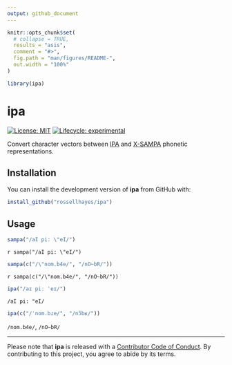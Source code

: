 ```yaml
---
output: github_document
---
```


<!-- README.md is generated from README.Rmd. Please edit that file -->

```r
knitr::opts_chunk$set(
  # collapse = TRUE,
  results = "asis",
  comment = "#>",
  fig.path = "man/figures/README-",
  out.width = "100%"
)

library(ipa)
```

# ipa

<!-- badges: start -->
[![License: MIT](https://img.shields.io/badge/license-MIT-blueviolet.svg)](https://opensource.org/licenses/MIT)
[![Lifecycle: experimental](https://img.shields.io/badge/lifecycle-experimental-orange.svg)](https://www.tidyverse.org/lifecycle/#experimental)
<!-- badges: end -->

Convert character vectors between [IPA](https://en.wikipedia.org/wiki/International_Phonetic_Alphabet) and [X-SAMPA](https://en.wikipedia.org/wiki/X-SAMPA) phonetic representations.

## Installation

You can install the development version of **ipa** from GitHub with:

``` r
install_github("rossellhayes/ipa")
```

## Usage

```r
sampa("/aI pi: \"eI/")
```

`r sampa("/aI pi: \"eI/")`

```r
sampa(c("/\"nom.b4e/", "/nO~bR/"))
```

`r sampa(c("/\"nom.b4e/", "/nO~bR/"))`

```r
ipa("/aɪ piː ˈeɪ/")
```

`/aI pi: "eI/`

```r
ipa(c("/ˈnom.bɾe/", "/nɔ̃bʁ/"))
```

`/nom.b4e/`, `/nO~bR/`

<!-- `ipa()` does not work in Rmarkdown, but does work in the console -->

---

Please note that **ipa** is released with a [Contributor Code of Conduct](https://contributor-covenant.org/version/2/0/CODE_OF_CONDUCT.html). By contributing to this project, you agree to abide by its terms.
